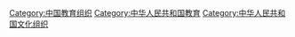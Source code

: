 [[Category:中国教育组织|Category:中国教育组织]]
[[Category:中华人民共和国教育|Category:中华人民共和国教育]]
[[Category:中华人民共和国文化组织|Category:中华人民共和国文化组织]]